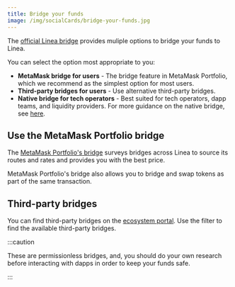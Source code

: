 ```yaml
---
title: Bridge your funds
image: /img/socialCards/bridge-your-funds.jpg
---
```


The [official Linea bridge](https://bridge.linea.build/) provides muliple options to bridge
your funds to Linea.

You can select the option most appropriate to you:

- **MetaMask bridge for users** - The bridge feature in MetaMask Portfolio, which we recommend as
    the simplest option for most users.
- **Third-party bridges for users** - Use alternative third-party bridges. 
- **Native bridge for tech operators** - Best suited for tech operators, dapp teams, and liquidity 
providers. For more guidance on the native bridge, see [here](../../developers/guides/bridge/how-to-bridge-eth.md).

## Use the MetaMask Portfolio bridge

The [MetaMask Portfolio's bridge](https://portfolio.metamask.io/bridge) surveys bridges across Linea to
source its routes and rates and provides you with the best price.

MetaMask Portfolio's bridge also allows you to bridge and swap tokens as part of the same transaction.

## Third-party bridges

You can find third-party bridges on the [ecosystem portal](https://linea.build/apps). Use the
filter to find the available third-party bridges.

:::caution

These are permissionless bridges, and, you should do your own research before interacting
with dapps in order to keep your funds safe.

:::
